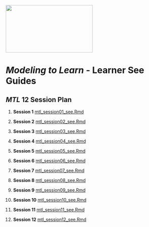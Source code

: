 
<img src = "https://github.com/lzim/teampsd/blob/master/resources/logos/mtl_sq_sm.png"
     height = "150" width = "275">  

# *Modeling to Learn* - Learner See Guides 

## *MTL* 12 Session Plan

01. **Session 1** [mtl_session01_see.Rmd](https://github.com/lzim/teampsd/blob/master/mtl_facilitate_workgroup/learner_see/mtl_session01_see.Rmd)


02. **Session 2** [mtl_session02_see.Rmd](https://github.com/lzim/teampsd/blob/master/mtl_facilitate_workgroup/learner_see/mtl_session02_see.Rmd)


03. **Session 3** [mtl_session03_see.Rmd](https://github.com/lzim/teampsd/blob/master/mtl_facilitate_workgroup/learner_see/mtl_session03_see.Rmd)


04. **Session 4** [mtl_session04_see.Rmd](https://github.com/lzim/teampsd/blob/master/mtl_facilitate_workgroup/learner_see/mtl_session04_see.Rmd)


05. **Session 5** [mtl_session05_see.Rmd](https://github.com/lzim/teampsd/blob/master/mtl_facilitate_workgroup/learner_see/mtl_session05_see.Rmd)


06. **Session 6** [mtl_session06_see.Rmd](https://github.com/lzim/teampsd/blob/master/mtl_facilitate_workgroup/learner_see/mtl_session06_see.Rmd)


07. **Session 7** [mtl_session07_see.Rmd](https://github.com/lzim/teampsd/blob/master/mtl_facilitate_workgroup/learner_see/mtl_session07_see.Rmd)


08. **Session 8** [mtl_session08_see.Rmd](https://github.com/lzim/teampsd/blob/master/mtl_facilitate_workgroup/learner_see/mtl_session08_see.Rmd)


09. **Session 9** [mtl_session09_see.Rmd](https://github.com/lzim/teampsd/blob/master/mtl_facilitate_workgroup/learner_seemtl_session10_see.Rmd)


10. **Session 10** [mtl_session10_see.Rmd](https://github.com/lzim/teampsd/blob/master/mtl_facilitate_workgroup/learner_see/mtl_session10_see.Rmd)


11. **Session 11** [mtl_session11_see.Rmd](https://github.com/lzim/teampsd/blob/master/mtl_facilitate_workgroup/learner_see/mtl_session11_see.Rmd)


12. **Session 12** [mtl_session12_see.Rmd](https://github.com/lzim/teampsd/blob/master/mtl_facilitate_workgroup/learner_see/mtl_session12_see.Rmd)

